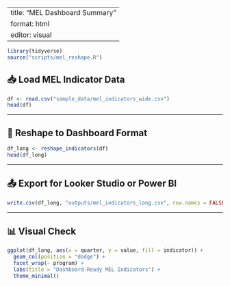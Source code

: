 
---
title: "MEL Dashboard Summary"
format: html
editor: visual
---

```r
library(tidyverse)
source("scripts/mel_reshape.R")
```

## 📥 Load MEL Indicator Data

```r
df <- read.csv("sample_data/mel_indicators_wide.csv")
head(df)
```

---

## 🔄 Reshape to Dashboard Format

```r
df_long <- reshape_indicators(df)
head(df_long)
```

---

## 📤 Export for Looker Studio or Power BI

```r
write.csv(df_long, "outputs/mel_indicators_long.csv", row.names = FALSE)
```

---

## 📊 Visual Check

```r
ggplot(df_long, aes(x = quarter, y = value, fill = indicator)) +
  geom_col(position = "dodge") +
  facet_wrap(~ program) +
  labs(title = "Dashboard-Ready MEL Indicators") +
  theme_minimal()
```
